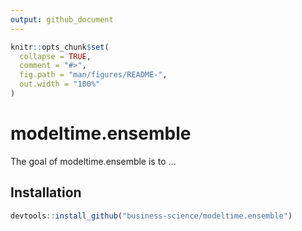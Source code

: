 ```yaml
---
output: github_document
---
```


<!-- README.md is generated from README.Rmd. Please edit that file -->

```r
knitr::opts_chunk$set(
  collapse = TRUE,
  comment = "#>",
  fig.path = "man/figures/README-",
  out.width = "100%"
)
```

# modeltime.ensemble

<!-- badges: start -->
<!-- badges: end -->

The goal of modeltime.ensemble is to ...

## Installation

``` r
devtools::install_github("business-science/modeltime.ensemble")
```

